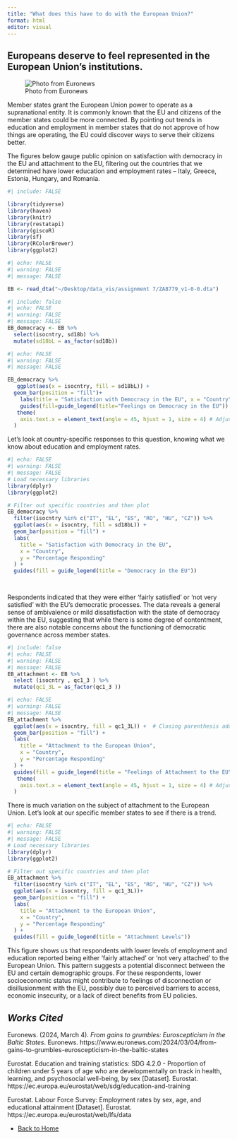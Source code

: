 ```yaml
---
title: "What does this have to do with the European Union?"
format: html
editor: visual
---
```


## Europeans deserve to feel represented in the European Union's institutions.

![Photo from Euronews](page3.jpg)

Member states grant the European Union power to operate as a supranational entity. It is commonly known that the EU and citizens of the member states could be more connected. By pointing out trends in education and employment in member states that do not approve of how things are operating, the EU could discover ways to serve their citizens better.

The figures below gauge public opinion on satisfaction with democracy in the EU and attachment to the EU, filtering out the countries that we determined have lower education and employment rates – Italy, Greece, Estonia, Hungary, and Romania.

```r
#| include: FALSE

library(tidyverse)
library(haven)
library(knitr)
library(restatapi)
library(giscoR)
library(sf)
library(RColorBrewer)
library(ggplot2)
```

```r
#| echo: FALSE
#| warning: FALSE
#| message: FALSE

EB <- read_dta("~/Desktop/data_vis/assignment 7/ZA8779_v1-0-0.dta")
```

```r
#| include: false
#| echo: FALSE
#| warning: FALSE
#| message: FALSE
EB_democracy <- EB %>%
  select(isocntry, sd18b) %>%
  mutate(sd18bL = as_factor(sd18b))


```

```r
#| echo: FALSE
#| warning: FALSE
#| message: FALSE

EB_democracy %>%
   ggplot(aes(x = isocntry, fill = sd18bL)) +
  geom_bar(position = "fill")+
    labs(title = "Satisfaction with Democracy in the EU", x = "Country", y = "Percentage Responding")+
    guides(fill=guide_legend(title="Feelings on Democracy in the EU")) +
   theme(
    axis.text.x = element_text(angle = 45, hjust = 1, size = 4) # Adjust size here
  )
```

Let's look at country-specific responses to this question, knowing what we know about education and employment rates.

```r
#| echo: FALSE
#| warning: FALSE
#| message: FALSE
# Load necessary libraries
library(dplyr)
library(ggplot2)

# Filter out specific countries and then plot
EB_democracy %>%
  filter(isocntry %in% c("IT", "EL", "ES", "RO", "HU", "CZ")) %>%
  ggplot(aes(x = isocntry, fill = sd18bL)) +
  geom_bar(position = "fill") +
  labs(
    title = "Satisfaction with Democracy in the EU",
    x = "Country",
    y = "Percentage Responding"
  ) +
  guides(fill = guide_legend(title = "Democracy in the EU"))

  
```

Respondents indicated that they were either 'fairly satisfied' or 'not very satisfied' with the EU’s democratic processes. The data reveals a general sense of ambivalence or mild dissatisfaction with the state of democracy within the EU, suggesting that while there is some degree of contentment, there are also notable concerns about the functioning of democratic governance across member states.

```r
#| include: false
#| echo: FALSE
#| warning: FALSE
#| message: FALSE
EB_attachment <- EB %>%
  select (isocntry , qc1_3 ) %>%
  mutate(qc1_3L = as_factor(qc1_3 ))

```

```r
#| echo: FALSE
#| warning: FALSE
#| message: FALSE
EB_attachment %>%
  ggplot(aes(x = isocntry, fill = qc1_3L)) +  # Closing parenthesis added here
  geom_bar(position = "fill") +
  labs(
    title = "Attachment to the European Union",
    x = "Country",
    y = "Percentage Responding"
  ) +
  guides(fill = guide_legend(title = "Feelings of Attachment to the EU")) +
   theme(
    axis.text.x = element_text(angle = 45, hjust = 1, size = 4) # Adjust size here
  )

```

There is much variation on the subject of attachment to the European Union. Let's look at our specific member states to see if there is a trend.

```r
#| echo: FALSE
#| warning: FALSE
#| message: FALSE
# Load necessary libraries
library(dplyr)
library(ggplot2)

# Filter out specific countries and then plot
EB_attachment %>%
  filter(isocntry %in% c("IT", "EL", "ES", "RO", "HU", "CZ")) %>%
  ggplot(aes(x = isocntry, fill = qc1_3L))+
  geom_bar(position = "fill") +
  labs(
    title = "Attachment to the European Union",
    x = "Country",
    y = "Percentage Responding"
  ) +
  guides(fill = guide_legend(title = "Attachment Levels"))
```

This figure shows us that respondents with lower levels of employment and education reported being either 'fairly attached' or 'not very attached' to the European Union. This pattern suggests a potential disconnect between the EU and certain demographic groups. For these respondents, lower socioeconomic status might contribute to feelings of disconnection or disillusionment with the EU, possibly due to perceived barriers to access, economic insecurity, or a lack of direct benefits from EU policies.

## *Works Cited*

Euronews. (2024, March 4). *From gains to grumbles: Euroscepticism in the Baltic States*. Euronews. https://www.euronews.com/2024/03/04/from-gains-to-grumbles-euroscepticism-in-the-baltic-states

Eurostat. Education and training statistics: SDG 4.2.0 - Proportion of children under 5 years of age who are developmentally on track in health, learning, and psychosocial well-being, by sex \[Dataset\]. Eurostat. https://ec.europa.eu/eurostat/web/sdg/education-and-training

Eurostat. Labour Force Survey: Employment rates by sex, age, and educational attainment \[Dataset\]. Eurostat. https://ec.europa.eu/eurostat/web/lfs/data

- [Back to Home](landing.html)